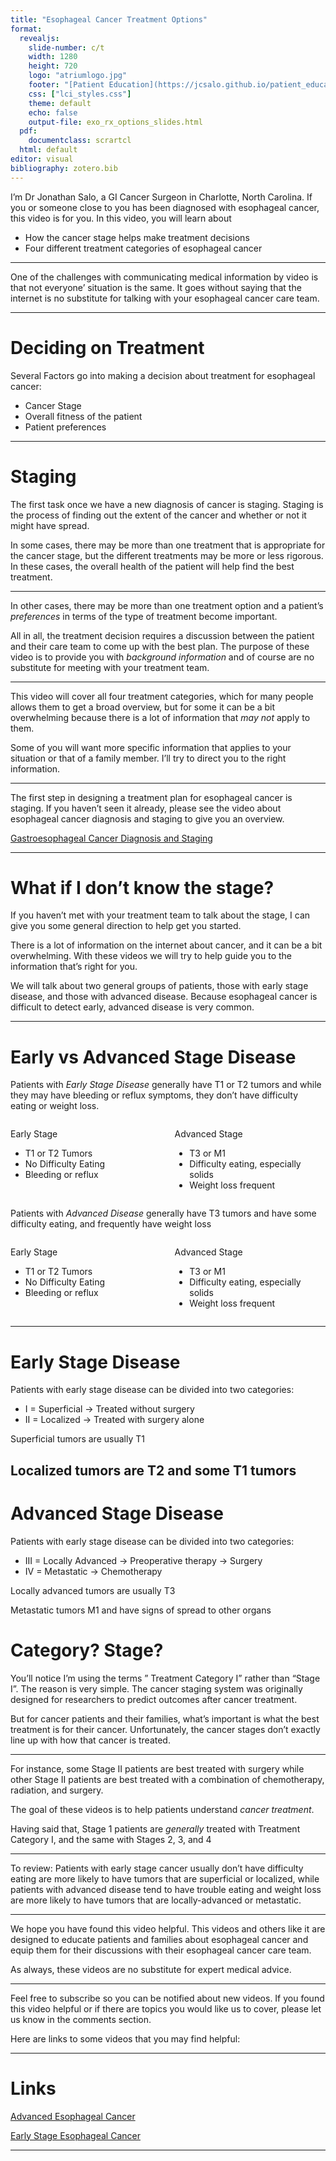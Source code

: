 ```yaml
---
title: "Esophageal Cancer Treatment Options"
format: 
  revealjs:
    slide-number: c/t
    width: 1280
    height: 720
    logo: "atriumlogo.jpg"
    footer: "[Patient Education](https://jcsalo.github.io/patient_education/)"
    css: ["lci_styles.css"]
    theme: default
    echo: false
    output-file: exo_rx_options_slides.html
  pdf:
    documentclass: scrartcl
  html: default
editor: visual
bibliography: zotero.bib
---
```


I’m Dr Jonathan Salo, a GI Cancer Surgeon in Charlotte, North Carolina. If you or someone close to you has been diagnosed with esophageal cancer, this video is for you. In this video, you will learn about

-   How the cancer stage helps make treatment decisions
-   Four different treatment categories of esophageal cancer

------------------------------------------------------------------------

One of the challenges with communicating medical information by video is that not everyone' situation is the same. It goes without saying that the internet is no substitute for talking with your esophageal cancer care team. 

------------------------------------------------------------------------

# Deciding on Treatment

Several Factors go into making a decision about treatment for esophageal cancer:

-   Cancer Stage
-   Overall fitness of the patient
-   Patient preferences

------------------------------------------------------------------------

# Staging

The first task once we have a new diagnosis of cancer is staging. Staging is the process of finding out the extent of the cancer and whether or not it might have spread.

In some cases, there may be more than one treatment that is appropriate for the cancer stage, but the different treatments may be more or less rigorous. In these cases, the overall health of the patient will help find the best treatment.

------------------------------------------------------------------------

In other cases, there may be more than one treatment option and a patient's *preferences* in terms of the type of treatment become important.

All in all, the treatment decision requires a discussion between the patient and their care team to come up with the best plan. The purpose of these video is to provide you with *background information* and of course are no substitute for meeting with your treatment team.

------------------------------------------------------------------------

This video will cover all four treatment categories, which for many people allows them to get a broad overview, but for some it can be a bit overwhelming because there is a lot of information that *may not* apply to them.

Some of you will want more specific information that applies to your situation or that of a family member. I'll try to direct you to the right information.

------------------------------------------------------------------------

The first step in designing a treatment plan for esophageal cancer is staging. If you haven't seen it already, please see the video about esophageal cancer diagnosis and staging to give you an overview.

[Gastroesophageal Cancer Diagnosis and Staging](ge_dx_staging.html)

------------------------------------------------------------------------

# What if I don't know the stage?

If you haven't met with your treatment team to talk about the stage, I can give you some general direction to help get you started.

There is a lot of information on the internet about cancer, and it can be a bit overwhelming. With these videos we will try to help guide you to the information that's right for you.

We will talk about two general groups of patients, those with early stage disease, and those with advanced disease. Because esophageal cancer is difficult to detect early, advanced disease is very common.

------------------------------------------------------------------------

# Early vs Advanced Stage Disease

Patients with *Early Stage Disease* generally have T1 or T2 tumors and while they may have bleeding or reflux symptoms, they don't have difficulty eating or weight loss.


::: columns
::: {.column .fragment width="50%"}
Early Stage

-   T1 or T2 Tumors
-   No Difficulty Eating
-   Bleeding or reflux

:::

::: {.column .fragment width="50%"}
Advanced Stage

-   T3 or M1
-   Difficulty eating, especially solids
-   Weight loss frequent

:::
:::



Patients with *Advanced Disease* generally have T3 tumors and have some difficulty eating, and frequently have weight loss

::: columns
::: {.column .fragment width="50%"}
Early Stage

-   T1 or T2 Tumors
-   No Difficulty Eating
-   Bleeding or reflux

:::

::: {.column .fragment width="50%"}
Advanced Stage

-   T3 or M1
-   Difficulty eating, especially solids
-   Weight loss frequent

:::
:::
------------------------------------------------------------------------

# Early Stage Disease

Patients with early stage disease can be divided into two categories:

-   I = Superficial -\> Treated without surgery
-   II = Localized -\> Treated with surgery alone

Superficial tumors are usually T1

## Localized tumors are T2 and some T1 tumors

# Advanced Stage Disease

Patients with early stage disease can be divided into two categories:

-   III = Locally Advanced -\> Preoperative therapy -\> Surgery
-   IV = Metastatic -\> Chemotherapy

Locally advanced tumors are usually T3

Metastatic tumors  M1 and have signs of spread to other organs

# Category? Stage?

You'll notice I'm using the terms " Treatment Category I" rather than "Stage I". The reason is very simple. The cancer staging system was originally designed for researchers to predict outcomes after cancer treatment.

But for cancer patients and their families, what's important is what the best treatment is for their cancer. Unfortunately, the cancer stages don't exactly line up with how that cancer is treated.

------------------------------------------------------------------------

For instance, some Stage II patients are best treated with surgery while other Stage II patients are best treated with a combination of chemotherapy, radiation, and surgery.

The goal of these videos is to help patients understand *cancer treatment*.

Having said that, Stage 1 patients are *generally* treated with Treatment Category I, and the same with Stages 2, 3, and 4

------------------------------------------------------------------------

To review: Patients with early stage cancer usually don't have difficulty eating are more likely to have tumors that are superficial or localized, while patients with advanced disease tend to have trouble eating and weight loss are more likely to have tumors that are locally-advanced or metastatic.

------------------------------------------------------------------------

We hope you have found this video helpful. This videos and others like it are designed to educate patients and families about esophageal cancer and equip them for their discussions with their esophageal cancer care team.

As always, these videos are no substitute for expert medical advice.

------------------------------------------------------------------------

Feel free to subscribe so you can be notified about new videos. If you found this video helpful or if there are topics you would like us to cover, please let us know in the comments section.

Here are links to some videos that you may find helpful:

------------------------------------------------------------------------

# Links

[Advanced Esophageal Cancer](eso_advanced.html)

[Early Stage Esophageal Cancer](eso_early.html)

------------------------------------------------------------------------
